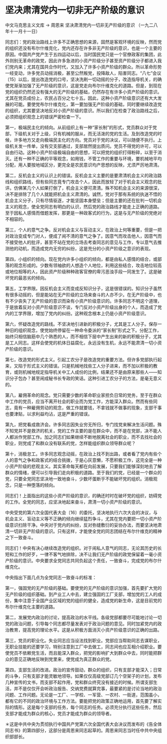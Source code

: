# 坚决肃清党内一切非无产阶级的意识

中文马克思主义文库 -> 周恩来
坚决肃清党内一切非无产阶级的意识
（一九二八年十一月十一日）

同志们：党的政治路线上许多不正确思想的来源，固然是客观环境的反映，然而党的组织还没有布尔什维克化，党内还存在许多非无产阶级的意识，也是一个主要的原因。中国共产党产生于五四运动以后，当时国民党只是一个官僚政客的集团，此外则别无革命的政党，因此许多急进的小资产阶级分子甚至资产阶级分子都进入我们党内来；尤其在国共合作时代，又加入了许多小资产阶级的群众。所以革命形势一经变动，许多党员动摇消极，甚至公然叛党，投降敌人，陷害同志。“八七”会议〔15〕以后，提出改造党的口号，坚决洗刷一切动摇的分子，改造指导机关，的确使党渐渐加强了无产阶级的意识，这是党走向布尔什维克化的道路。但是，到现在党的组织仍然还没有强大的无产阶级的基础，仍然存在有许多小资产阶级的意识。尤其在党员成份上，农民占百分之七十五。因此，这种小资产阶级意识还有大大发展的可能。要使党布尔什维克化，第一要加强无产阶级的基础，同时要继续改造党的组织，尤其要坚决地反对小资产阶级的意识。所以我们在检查了政治路线之后，必须把组织观念上的错误严密检查一下。

第一，极端民主化的倾向。从前组织上有一种“家长制”的形式，党员群众对于党部，下级机关对于上级，只有机械的服从，而无活泼的党的生活。及到改造党的时候，许多地方又走向极端民主化的方向。党员对于党的决议，可以随便不执行。上级机关发一传单，没有交支部通过，支部居然提出质问。党员不得党的许可，可以自由行动。这种小资产阶级极端自由的思想，可以把党的组织打得粉碎，以至于消灭。还有一种不正确的平等观念，如用钱，不管工作的重要与环境，要机械地平均分配，用人要按地域区分，更完全是农民意识均产思想的反映，尤须严厉地肃清。

第二，反机会主义的认识上的错误。反机会主义主要的是要肃清机会主义的政治路线和组织路线，但有些同志竟专门攻击个人，因此而放轻了对于机会主义观念的批评。仿佛某几个人如果打倒了，机会主义便可肃清。殊不知机会主义的来源很深，决不是排除了几个人就能把机会主义肃清的。诚然，党对于那有系统的执迷不悟的机会主义分子，只有尽情驱逐，才能坚固本身壁垒；但是主要的还在批判一切机会主义的观念，使全党同志有明白的认识，然后党的政治路线才能走上正确的道路。至于因私人感情而借题发挥，那更是一种政客式的行为，这是与无产阶级的党绝对不相容的。

第三，个人的意气之争。反对机会主义与盲动主义，在政治上何等重要，但是一把对政治变成专门对人，便成了闹不清的意气之争了。因意气而攻击他人，因意气而不接受他人的批评，甚至不站在党的立场去考查同志的意见与工作，专以意气去推测他的动机，而造成党内无穷的纠纷，这是充分的小资产阶级之意识的表现。

第四，小组织的倾向。现在党内许多小组织的倾向，都是由私人感情的结合，或部落的观念形成的。少数有领袖欲的人想造个人地位，利用这些结合，攻击地位较高或地位相等的人，因此资产阶级种种政客官僚的卑污恶浊手段一同发生了。这是破坏党的最恶劣的倾向。

第五，工学界限。因反机会主义而变成反知识分子，这是很错误的。知识分子虽然有很多动摇的，但是能站在无产阶级的立场来奋斗的人亦不少。在无产阶级中，也有不少丧失了无产阶级的意识而染有小资产阶级意识的。许多同志不明这个道理，于是放着反对小资产阶级意识不谈，专门反对小资产阶级出身的个人，而造成了党内的工学界限，增加了党内的纠纷。这种观念根本上仍是小资产阶级意识。

第六，怀疑改造党的路线。不坚决地引进新的积极分子，尤其是工人分子。保存一种旧的组织观念，使党始终停留在一种命令委派的“家长制”形式之下。分配工作，始终只相信脑筋中几个熟悉的人，而不相信下层中产生出来的新的积极分子，尤其是工人同志。这样会使党的机体日益腐化，永远没有生机，永远不能肃清一切小资产阶级的意识。

第七，改造党的形式主义。引起工农分子是改造党的重要方法。但许多党部执行起来，又陷于形式主义的错误。只是机械地找些工人分子进来，而不加以积极的教育，或则机械地规定指导机关中工人成份的比例，结果还不是由原来那些人——知识分子包办？甚至闹成秘书长专政的笑话。这种引进工农分子的方法，是毫无意义的。

第八，雇佣革命的观念。党只需要少数的革命职业家担负日常的党务，至于在群众中工作的党员，应当不离开社会的职业而为党工作，方能深入群众。然而有些同志，竟有一种雇佣劳动的观念，做工作就要钱，不拿钱就不做事的现象，支部干事也要津贴，以求利益均沾，这是严重的错误。

第九，把党看成救济会。许多同志因失业穷无所归，专门找党来解决生活问题。殊不知党并不是救济的机关，党的工作主要的是在群众中，而不是在党部，决不能人人都派作党部工作。加之同志们如果继续不断地脱离社会的职业，而不去找社会的职业，则党成了和群众没有联系的党，怎样能组织群众领导群众呢？

第十，消极怠工。许多同志观念动摇，在政治上找不到出路，或者看了党内有些个人的意气之争和政客式的结合挑拨，于是心灰意懒，不愿积极工作，这完全是一种小资产阶级的悲观主义。其实革命每天都在向前发展，只要我们能够深刻地去了解群众的情绪，便可以引导我们走向积极的道路。至于我们的党，已经是一个群众的党，只要全党同志坚决地一致地奋斗，少数坏蛋断乎不能破坏党的组织。消极观念，只是一种堕落的倾向。

同志们！上面指出的这些小资产阶级的意识，的确还时时在破坏党的组织，妨碍党的工作。全党的同志，应坚决地起来奋斗，肃清一切小资产阶级的意识。

中央受党的第六次全国代表大会〔16〕的委托，坚决地执行六次大会的决议，与机会主义、盲动主义等不正确的倾向继续猛烈争斗，尤其在党内要把一切小资产阶级意识扫除干净。中央对于党内的纠纷，反对弥缝敷衍的妥协办法，而要坚决地肃清一切非无产阶级的意识。只有这样，才能使全党的同志团结在布尔什维克的精神之下一致奋斗。

同志们！中央有决心继续改造党的组织。对于闹私人意气的同志，无论其历史的长短和工作的好歹，一律不客气地排除，决不让我们无产阶级的政党保留着一毫小资产阶级的意识。中央要求全党同志共同负起这个责任，一致奋斗，完成党的布尔什维克化。

中央指出下面几点为全党同志一致奋斗的标准：

第一，强固党的无产阶级的基础。要使党的无产阶级的意识加强，首先要扩大党的无产阶级的组织基础。到产业工人中去，建立强固的工厂支部，增加党的工人的成份，集中注意于全国产业区域的党的组织的健全，造成党的新生命，这是目前党的布尔什维克化主要的道路。

第二，发展党内政治的讨论，提高政治的水平线。各级党部都要尽可能地讨论一切党的政治问题，引导每个同志都尽量发表对于政治问题的意见。同时加紧党内的政治教育，提高党的理论水平。这是从积极方面消灭小资产阶级意识的正确的出路。

第三，党员的职业化。失业同志应当设法找到职业。党部应当帮助同志去谋职业，无职业技能的还要学习，特别注意到工厂中去做工，同志间也应互相介绍职业。要使党员不依赖党生活，而且能深入群众，把党的影响扩大到群众中去，同时能把群众的意见正确地反映到党里来，使党成为真正群众的党。

第四，支部生活的改进。政治的宣传鼓动，群众的组织，只有支部才能深入；日常的斗争，只有支部才能灵敏地领导。如果仅仅高级党部订几个空架子的计划，发布几种宣传的文书，而支部不起作用，党和群众终究没有接近的时候。所谓支部生活，并不是仅仅开会听政治报告、交纳党费就算完事，最要紧的是讨论当地的政治问题、工作问题。无论是一工厂、一学校、一军营、一农村、一街道，范围虽小，都有它的不同的政治环境与工作方法。要能把党的政策正确地运用，首先要了解实际的情形。这是每个支部的任务，每个同志的任务。必须充分执行这些任务，然后支部才能成为群众的核心，党员才能成为群众的领导者。

＊这是中共中央为贯彻执行中国共产党第六次全国代表大会决议而发布的《告全体同志书》的第四部分，这部分是周恩来同志起草的。周恩来同志当时任中共中央组织部部长。

